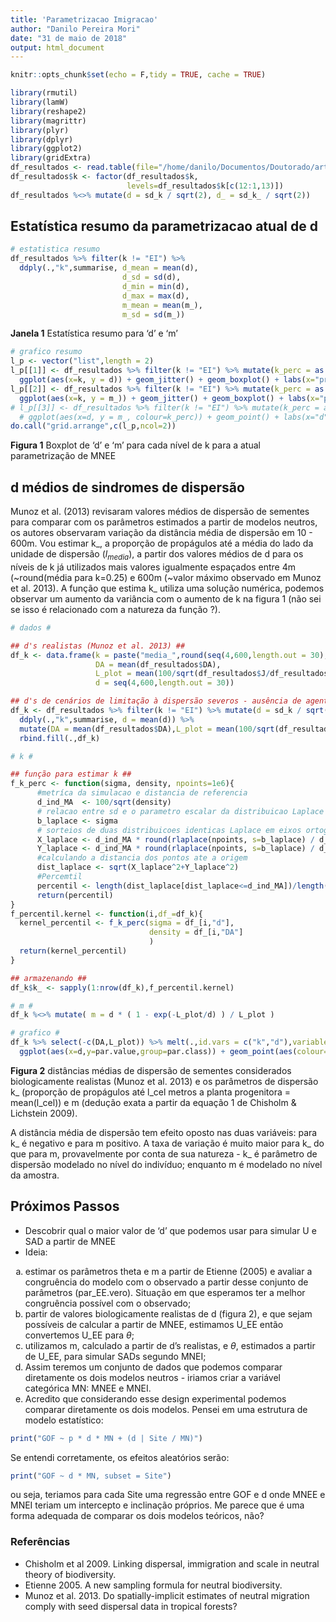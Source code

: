 ```yaml
---
title: 'Parametrizacao Imigracao'
author: "Danilo Pereira Mori"
date: "31 de maio de 2018"
output: html_document
---
```

```r
knitr::opts_chunk$set(echo = F,tidy = TRUE, cache = TRUE)
```

```r
library(rmutil)
library(lamW)
library(reshape2)
library(magrittr)
library(plyr)
library(dplyr)
library(ggplot2)
library(gridExtra)
df_resultados <- read.table(file="/home/danilo/Documentos/Doutorado/artigo_mestrado/Rmd_e_dados/df_resultados_conv.txt", header=T, sep="\t",as.is = T)
df_resultados$k <- factor(df_resultados$k,
                          levels=df_resultados$k[c(12:1,13)])
df_resultados %<>% mutate(d = sd_k / sqrt(2), d_ = sd_k_ / sqrt(2))
```

<!--
i) média de d para cada nível de k
ii) estimativa de k para 30 valores igualmente espaçados entre média de d_{0.25} e 600m [seq(d,600,length=30)]: aplicar função numérica
-->

## Estatística resumo da parametrizacao atual de d ##
```r
# estatistica resumo
df_resultados %>% filter(k != "EI") %>% 
  ddply(.,"k",summarise, d_mean = mean(d),
                         d_sd = sd(d), 
                         d_min = min(d),
                         d_max = max(d),
                         m_mean = mean(m_),
                         m_sd = sd(m_))
```

__Janela 1__ Estatística resumo para 'd' e 'm' 

```r
# grafico resumo
l_p <- vector("list",length = 2)
l_p[[1]] <- df_resultados %>% filter(k != "EI") %>% mutate(k_perc = as.numeric(as.character(k))) %>% 
  ggplot(aes(x=k, y = d)) + geom_jitter() + geom_boxplot() + labs(x="prop. de propagulos até l_cel metros (k)",y="distância média de dispersão (d)")
l_p[[2]] <- df_resultados %>% filter(k != "EI") %>% mutate(k_perc = as.numeric(as.character(k))) %>% 
  ggplot(aes(x=k, y = m_)) + geom_jitter() + geom_boxplot() + labs(x="prop. de propagulos até l_cel metros (k)",y="prob. de colonização de imigrantes (m)")
# l_p[[3]] <- df_resultados %>% filter(k != "EI") %>% mutate(k_perc = as.numeric(as.character(k))) %>% 
  # ggplot(aes(x=d, y = m_, colour=k_perc)) + geom_point() + labs(x="d",y="m") + guides(colour)
do.call("grid.arrange",c(l_p,ncol=2))
```

__Figura 1__ Boxplot de 'd' e 'm' para cada nível de k para a atual parametrização de MNEE

## d médios de sindromes de dispersão ##

Munoz et al. (2013) revisaram valores médios de dispersão de sementes para comparar com os parâmetros estimados a partir de modelos neutros, os autores observaram variação da distância média de dispersão em 10 - 600m. Vou estimar k_, a proporção de propágulos até a média do lado da unidade de dispersão ($l_{media}$), a partir dos valores médios de d para os níveis de k já utilizados mais valores igualmente espaçados entre 4m (~round(média para k=0.25) e 600m (~valor máximo observado em Munoz et al. 2013). A função que estima k_ utiliza uma solução numérica, podemos observar um aumento da variância com o aumento de k na figura 1 (não sei se isso é relacionado com a natureza da função ?).

```r
# dados #

## d's realistas (Munoz et al. 2013) ##
df_k <- data.frame(k = paste("media_",round(seq(4,600,length.out = 30),2),"m",sep=""),
                   DA = mean(df_resultados$DA),
                   L_plot = mean(100/sqrt(df_resultados$J/df_resultados$DA)),
                   d = seq(4,600,length.out = 30))

## d's de cenários de limitação à dispersão severos - ausência de agente dispersor ##
df_k <- df_resultados %>% filter(k != "EI") %>% mutate(d = sd_k / sqrt(2)) %>%
  ddply(.,"k",summarise, d = mean(d)) %>% 
  mutate(DA = mean(df_resultados$DA),L_plot = mean(100/sqrt(df_resultados$J/df_resultados$DA))) %>% 
  rbind.fill(.,df_k)

# k #

## função para estimar k ##
f_k_perc <- function(sigma, density, npoints=1e6){
      #metríca da simulacao e distancia de referencia
      d_ind_MA  <- 100/sqrt(density)
      # relacao entre sd e o parametro escalar da distribuicao Laplace
      b_laplace <- sigma
      # sorteios de duas distribuicoes identicas Laplace em eixos ortogonais
      X_laplace <- d_ind_MA * round(rlaplace(npoints, s=b_laplace) / d_ind_MA) 
      Y_laplace <- d_ind_MA * round(rlaplace(npoints, s=b_laplace) / d_ind_MA)
      #calculando a distancia dos pontos ate a origem
      dist_laplace <- sqrt(X_laplace^2+Y_laplace^2)
      #Percemtil
      percentil <- length(dist_laplace[dist_laplace<=d_ind_MA])/length(dist_laplace)
      return(percentil)
}
f_percentil.kernel <- function(i,df_=df_k){
  kernel_percentil <- f_k_perc(sigma = df_[i,"d"],
                               density = df_[i,"DA"]
                               )
  return(kernel_percentil)
}

## armazenando ##
df_k$k_ <- sapply(1:nrow(df_k),f_percentil.kernel)

# m #
df_k %<>% mutate( m = d * ( 1 - exp(-L_plot/d) ) / L_plot )

# grafico #
df_k %>% select(-c(DA,L_plot)) %>% melt(.,id.vars = c("k","d"),variable.name = "par.class", value.name = "par.value") %>% 
  ggplot(aes(x=d,y=par.value,group=par.class)) + geom_point(aes(colour=par.class)) + geom_line(aes(colour=par.class))
```

__Figura 2__ distâncias médias de dispersão de sementes considerados biologicamente realistas (Munoz et al. 2013) e os parâmetros de dispersão k_ (proporção de propágulos até l_cel metros a planta progenitora = mean(l_cel)) e m (dedução exata a partir da equação 1 de Chisholm & Lichstein 2009).

A distância média de dispersão tem efeito oposto nas duas variáveis: para k_ é negativo e para m positivo. A taxa de variação é muito maior para k_ do que para m, provavelmente por conta de sua natureza - k_ é parâmetro de dispersão modelado no nível do indivíduo; enquanto m é modelado no nível da amostra. 


## Próximos Passos ##

- Descobrir qual o maior valor de 'd' que podemos usar para simular U e SAD a partir de MNEE
- Ideia:
a) estimar os parâmetros theta e m a partir de Etienne (2005) e avaliar a congruência do modelo com o observado a partir desse conjunto de parâmetros (par_EE.vero). Situação em que esperamos ter a melhor congruência possível com o observado;
b) partir de valores biologicamente realistas de d (figura 2), e que sejam possíveis de calcular a partir de MNEE, estimamos U_EE então convertemos U_EE para $\theta$;
c) utilizamos m, calculado a partir de d's realistas, e $\theta$, estimados a partir de U_EE, para simular SADs segundo MNEI;
d) Assim teremos um conjunto de dados que podemos comparar diretamente os dois modelos neutros - iriamos criar a variável categórica MN: MNEE e MNEI.
e) Acredito que considerando esse design experimental podemos comparar diretamente os dois modelos. Pensei em uma estrutura de modelo estatístico: 
```r
print("GOF ~ p * d * MN + (d | Site / MN)")
```
  Se entendi corretamente, os efeitos aleatórios serão:
```r
print("GOF ~ d * MN, subset = Site")
```
  ou seja, teriamos para cada Site uma regressão entre GOF e d onde MNEE e MNEI teriam um intercepto e inclinação próprios. Me parece que é uma forma adequada de comparar os dois modelos teóricos, não?


### Referências ###
- Chisholm et al 2009. Linking dispersal, immigration and scale in neutral theory of biodiversity.
- Etienne 2005. A new sampling formula for neutral biodiversity.
- Munoz et al. 2013. Do spatially-implicit estimates of neutral migration comply with seed dispersal data in tropical forests?
